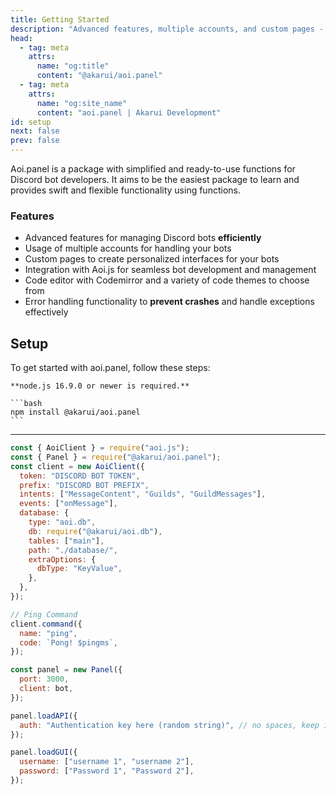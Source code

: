 ```yaml
---
title: Getting Started
description: "Advanced features, multiple accounts, and custom pages - @akarui/aoi.panel: The ultimate solution for managing your Discord bots with ease."
head:
  - tag: meta
    attrs:
      name: "og:title"
      content: "@akarui/aoi.panel"
  - tag: meta
    attrs:
      name: "og:site_name"
      content: "aoi.panel | Akarui Development"
id: setup
next: false
prev: false
---
```



<Version pkgName="@akarui/aoi.panel" />

Aoi.panel is a package with simplified and ready-to-use functions for Discord bot developers. It aims to be the easiest package to learn and provides swift and flexible functionality using functions.

### Features

- Advanced features for managing Discord bots **efficiently**
- Usage of multiple accounts for handling your bots
- Custom pages to create personalized interfaces for your bots
- Integration with Aoi.js for seamless bot development and management
- Code editor with Codemirror and a variety of code themes to choose from
- Error handling functionality to **prevent crashes** and handle exceptions effectively

## Setup

To get started with aoi.panel, follow these steps:

    **node.js 16.9.0 or newer is required.**

    ```bash
    npm install @akarui/aoi.panel
    ```

---

```javascript title="index.js"
const { AoiClient } = require("aoi.js");
const { Panel } = require("@akarui/aoi.panel");
const client = new AoiClient({
  token: "DISCORD BOT TOKEN",
  prefix: "DISCORD BOT PREFIX",
  intents: ["MessageContent", "Guilds", "GuildMessages"],
  events: ["onMessage"],
  database: {
    type: "aoi.db",
    db: require("@akarui/aoi.db"),
    tables: ["main"],
    path: "./database/",
    extraOptions: {
      dbType: "KeyValue",
    },
  },
});

// Ping Command
client.command({
  name: "ping",
  code: `Pong! $pingms`,
});

const panel = new Panel({
  port: 3000,
  client: bot,
});

panel.loadAPI({
  auth: "Authentication key here (random string)", // no spaces, keep it only alphanumeric...
});

panel.loadGUI({
  username: ["username 1", "username 2"],
  password: ["Password 1", "Password 2"],
});
```
